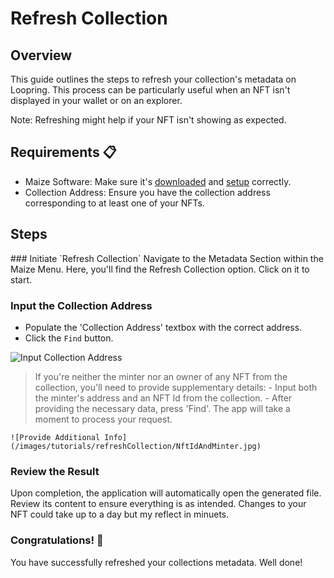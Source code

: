 
# Refresh Collection

## Overview

This guide outlines the steps to refresh your collection's metadata on Loopring. This process can be particularly useful when an NFT isn't displayed in your wallet or on an explorer.

<Callout type="info" emoji="📘">
   Note: Refreshing might help if your NFT isn't showing as expected.
</Callout>

## Requirements 📋

- Maize Software: Make sure it's [downloaded](../download-maize) and [setup](../setup-maize) correctly.
- Collection Address: Ensure you have the collection address corresponding to at least one of your NFTs.

## Steps

<Steps>
  ### Initiate `Refresh Collection`
  Navigate to the Metadata Section within the Maize Menu. Here, you'll find the Refresh Collection option. Click on it to start.

  ### Input the Collection Address
  - Populate the 'Collection Address' textbox with the correct address.
  - Click the `Find` button.

  ![Input Collection Address](/images/tutorials/refreshCollection/collectionAddress.jpg)

  > If you're neither the minter nor an owner of any NFT from the collection, you'll need to provide supplementary details:
    - Input both the minter's address and an NFT Id from the collection.
    - After providing the necessary data, press 'Find'. The app will take a moment to process your request.

    ![Provide Additional Info](/images/tutorials/refreshCollection/NftIdAndMinter.jpg)

  ### Review the Result
  Upon completion, the application will automatically open the generated file. Review its content to ensure everything is as intended. Changes to your NFT could take up to a day but my reflect in minuets.

<ImageStacking image1="/images/tutorials/refreshCollection/FinalLogs.jpg" image2="/images/tutorials/refreshCollection/Final.jpg" />

  ### Congratulations! 🎉
You have successfully refreshed your collections metadata. Well done!
  </Steps>